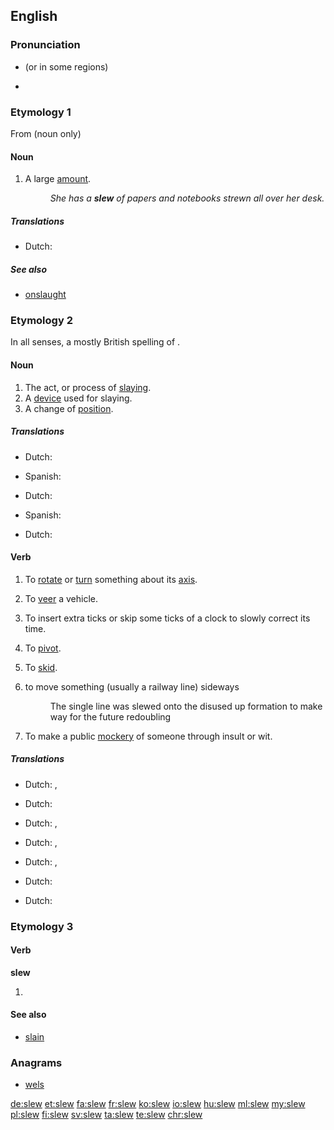 ==English==

===Pronunciation===
* {{IPA|/sluː/}}  (or {{IPA|/sljuː/}} in some regions)
* {{rhymes|uː}}

===Etymology 1===
From {{etyl|ga|en}} {{term|slua||[[crowd]]|lang=ga}} (noun only)

====Noun====
{{en-noun}}

# {{context|US|lang=en}} A large [[amount]].
#: ''She has a '''slew''' of papers and notebooks strewn all over her desk.''

=====Translations=====
{{trans-top|a large amount}}
* Dutch: {{t|nl|een groot aantal}}
{{trans-mid}}
{{trans-bottom}}

=====See also=====
* [[onslaught]]

===Etymology 2===
In all senses, a mostly British spelling of {{term|slue|lang=en}}.

====Noun====
{{en-noun}}

# The act, or process of [[slaying]].
# A [[device]] used for slaying.
# A change of [[position]].

=====Translations=====
{{trans-top|the act, or process of slaying}}
* Dutch: {{t|nl|slachtpartij}}
{{trans-mid}}
* Spanish: {{t+|es|asesinato|m}}
{{trans-bottom}}

{{trans-top|device used for slaying}}
* Dutch: {{t+|nl|moordwapen}}
{{trans-mid}}
* Spanish: {{t+|es|arma|f}}
{{trans-bottom}}

{{trans-top|change of position}}
* Dutch: {{t+|nl|ommekeer}}
{{trans-mid}}
{{trans-bottom}}

====Verb====
{{en-verb}}

# {{context|transitive|nautical|lang=en}} To [[rotate]] or [[turn]] something about its [[axis]].
# {{context|transitive|lang=en}} To [[veer]] a vehicle.
# {{context|transitive|lang=en}} To insert extra ticks or skip some ticks of a clock to slowly correct its time.
# {{context|intransitive|lang=en}} To [[pivot]].
# {{context|intransitive|lang=en}} To [[skid]].
# {{context|transitive|rail transport|lang=en}} to move something (usually a railway line) sideways
#: The single line was slewed onto the disused up formation to make way for the future redoubling
# {{context|transitive|British|slang|lang=en}} To make a public [[mockery]] of someone through insult or wit.

=====Translations=====
{{trans-top|to rotate or turn something about its axis}}
* Dutch: {{t+|nl|omkeren}}, {{t+|nl|draaien}}
{{trans-mid}}
{{trans-bottom}}

{{trans-top|to veer a vehicle}}
* Dutch: {{t+|nl|zwenken}}
{{trans-mid}}
{{trans-bottom}}

{{trans-top|To insert extra ticks or skip some ticks of a clock to slowly correct its time}}
* Dutch: {{t+|nl|instellen}}, {{t+|nl|regelen}}
{{trans-mid}}
{{trans-bottom}}

{{trans-top|to pivot}}
* Dutch: {{t+|nl|omwentelen}}, {{t+|nl|draaien}}
{{trans-mid}}
{{trans-bottom}}

{{trans-top|to skid}}
* Dutch: {{t+|nl|schuiven}}, {{t+|nl|slippen}}
{{trans-mid}}
{{trans-bottom}}

{{trans-top|to move something (usually a railway line) sideways}}
* Dutch: {{t+|nl|verschuiven}}
{{trans-mid}}
{{trans-bottom}}

{{trans-top|to make a public mockery of someone through insult or wit}}
* Dutch: {{t|nl|iemand te kakken zetten}}
{{trans-mid}}
{{trans-bottom}}

===Etymology 3===

====Verb====
'''slew'''

# {{en-simple past of|slay}}

====See also====
* [[slain]]

===Anagrams===
* [[wels#English|wels]]

[[de:slew]]
[[et:slew]]
[[fa:slew]]
[[fr:slew]]
[[ko:slew]]
[[io:slew]]
[[hu:slew]]
[[ml:slew]]
[[my:slew]]
[[pl:slew]]
[[fi:slew]]
[[sv:slew]]
[[ta:slew]]
[[te:slew]]
[[chr:slew]]